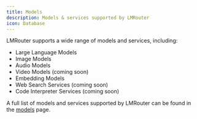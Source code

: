 ```yaml
---
title: Models
description: Models & services supported by LMRouter
icon: Database
---
```


LMRouter supports a wide range of models and services, including:

* Large Language Models
* Image Models
* Audio Models
* Video Models (coming soon)
* Embedding Models
* Web Search Services (coming soon)
* Code Interpreter Services (coming soon)

A full list of models and services supported by LMRouter can be found in the [models](https://lmrouter.com/models) page.
